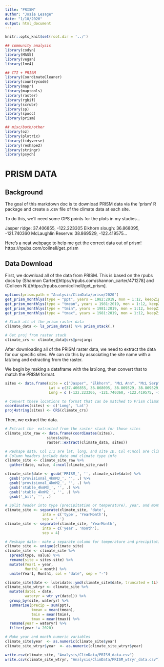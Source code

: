```yaml
---
title: "PRISM"
author: "Josie Lesage"
date: "1/10/2020"
output: html_document
---
```


```r
knitr::opts_knit$set(root.dir = '../') 

## community analysis
library(codyn)
library(MASS)
library(vegan)
library(lme4)

## CTI + PRISM
library(CoordinateCleaner)
library(countrycode)
library(mapr)
library(maptools)
library(raster)
library(rgbif)
library(scrubr)
library(sp)
library(spocc)
library(prism)

## misc/both/other
library(oz)
library(plotrix)
library(tidyverse)
library(reshape2)
library(stringr)
library(psych)

```

# PRISM DATA

## Background

The goal of this markdown doc is to download PRISM data via the 'prism' R package and create a .csv file of the climate data at each site.

To do this, we'll need some GPS points for the plots in my studies...  

Jasper ridge: 37.406855, -122.223305
Elkhorn slough: 36.868095, -121.740360
McLaughlin Reserve: 38.869529, -122.419575...  


Here's a neat webpage to help me get the correct data out of prism!
https://rpubs.com/collnell/get_prism


## Data Download
First, we download all of the data from PRISM. This is based on the rpubs docs by (Shannon Carter)[https://rpubs.com/shannon_carter/471278] and (Colleen N.)[https://rpubs.com/collnell/get_prism].
```r
options(prism.path = "Analysis/ClimData/prism/2020")
get_prism_monthlys(type = "ppt", years = 1982:2019, mon = 1:12, keepZip = F)
get_prism_monthlys(type = "tmean", years = 1981:2019, mon = 1:12, keepZip = F)
get_prism_monthlys(type = "tmin", years = 1981:2019, mon = 1:12, keepZip = F)
get_prism_monthlys(type = "tmax", years = 1981:2019, mon = 1:12, keepZip = F)

# Stack all of the prism raster data
climate_data <- ls_prism_data() %>% prism_stack(.)

# Get proj from raster stack
climate_crs <- climate_data@crs@projargs

```

After downloading all of the PRISM raster data, we need to extract the data for our specific sites. We can do this by associating the site name with a lat/long and extracting from the raster.  

We begin by making a dataframe with the lat/long, then convert that to match the PRISM format.

```r
sites <- data.frame(site = c("Jasper", "Elkhorn", "McL Ann", "McL Serp", "UCSC", "Swanton", "Angelo", "Carrizo"),
                    Lat = c(37.406855, 36.868095, 38.869529, 38.869529, 36.988252, 37.070389, 39.738936, 35.114272),
                    Long = c (-122.223305, -121.740360, -122.419575, -122.419575, -122.051716, -122.250000, -123.630758, -119.773864))

# Convert these locations to format that can be matched to Prism climate data
coordinates(sites) <- c('Long', 'Lat')
proj4string(sites) <- CRS(climate_crs)

```

Then, we extract the data. 


```r
# Extract the  extracted from the raster stack for those sites 
climate_site_raw <- data.frame(coordinates(sites), 
                   sites$site, 
                   raster::extract(climate_data, sites))

```

```r
# Reshape data. Col 1:3 are lat, long, and site ID. Col 4:ncol are climate data
# Column headers include date and climate type info
climate_site <- climate_site_raw %>% 
  gather(date, value, 4:ncol(climate_site_raw))

climate_site$date <- gsub('PRISM_', '', climate_site$date) %>% 
  gsub('provisional_4kmM3_', '', .) %>% 
  gsub('provisional_4kmM2_', '', .) %>%
  gsub('stable_4kmM3_', '', .) %>% 
  gsub('stable_4kmM2_', '', .) %>%
  gsub('_bil', '', .)

# Split header into type (precipitation or temperature), year, and month
climate_site <- separate(climate_site, 'date', 
                 into = c('type', 'YearMonth'), 
                 sep = '_')
climate_site <- separate(climate_site, 'YearMonth',
                 into = c('year', 'month'),
                 sep = 4)

# Reshape data-- make a separate column for temperature and precipitation
climate_site <- unique(climate_site)
climate_site <- climate_site %>% 
  spread(type, value) %>%
  rename(site = sites.site) %>%
  mutate(Year1 = year,
         Month1 = month) %>%
  unite(Year1, Month1, col = "date", sep = "-")

climate_site$date <- lubridate::ymd(climate_site$date, truncated = 1L)
climate_site_wtryr <- climate_site %>% 
  mutate(date1 = date,
         wateryr = wtr_yr(date1)) %>%
  group_by(site, wateryr) %>%
  summarise(precip = sum(ppt),
            tmean = mean(tmean),
            tmin = mean(tmin),
            tmax = mean(tmax)) %>%
  rename(year = wateryr) %>%
  filter(year != 2020)

# Make year and month numeric variables
climate_site$year  <- as.numeric(climate_site$year)
climate_site_wtryr$year  <- as.numeric(climate_site_wtryr$year)
```

```r

write.csv(climate_site, "Analysis/ClimData/PRISM_data.csv")
write.csv(climate_site_wtryr, "Analysis/ClimData/PRISM_wtryr_data.csv")

```


